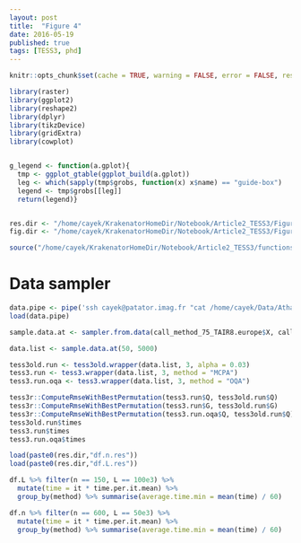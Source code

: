 ```yaml
---
layout: post
title:  "Figure 4"
date: 2016-05-19
published: true
tags: [TESS3, phd]
---
```



```r
knitr::opts_chunk$set(cache = TRUE, warning = FALSE, error = FALSE, results = "hide")
```


```r
library(raster)
library(ggplot2)
library(reshape2)
library(dplyr)
library(tikzDevice)
library(gridExtra)
library(cowplot)


g_legend <- function(a.gplot){
  tmp <- ggplot_gtable(ggplot_build(a.gplot))
  leg <- which(sapply(tmp$grobs, function(x) x$name) == "guide-box")
  legend <- tmp$grobs[[leg]]
  return(legend)}


res.dir <- "/home/cayek/KrakenatorHomeDir/Notebook/Article2_TESS3/Figure4.res/"
fig.dir <- "/home/cayek/KrakenatorHomeDir/Notebook/Article2_TESS3/Figures/"

source("/home/cayek/KrakenatorHomeDir/Notebook/Article2_TESS3/functions.R")

```

# Data sampler

```r
data.pipe <- pipe('ssh cayek@patator.imag.fr "cat /home/cayek/Data/AthalianaGegMapLines/call_method_75/call_method_75_TAIR8.RData"')
load(data.pipe)

sample.data.at <- sampler.from.data(call_method_75_TAIR8.europe$X, call_method_75_TAIR8.europe$coord)

data.list <- sample.data.at(50, 5000)
```


```r
tess3old.run <- tess3old.wrapper(data.list, 3, alpha = 0.03)
tess3.run <- tess3.wrapper(data.list, 3, method = "MCPA")
tess3.run.oqa <- tess3.wrapper(data.list, 3, method = "OQA")

tess3r::ComputeRmseWithBestPermutation(tess3.run$Q, tess3old.run$Q)
tess3r::ComputeRmseWithBestPermutation(tess3.run$G, tess3old.run$G)
tess3r::ComputeRmseWithBestPermutation(tess3.run.oqa$Q, tess3old.run$Q)
tess3old.run$times
tess3.run$times
tess3.run.oqa$times
```


```r
load(paste0(res.dir,"df.n.res"))
load(paste0(res.dir,"df.L.res"))

df.L %>% filter(n == 150, L == 100e3) %>%
  mutate(time = it * time.per.it.mean) %>%
  group_by(method) %>% summarise(average.time.min = mean(time) / 60)

df.n %>% filter(n == 600, L == 50e3) %>%
  mutate(time = it * time.per.it.mean) %>%
  group_by(method) %>% summarise(average.time.min = mean(time) / 60)


```
